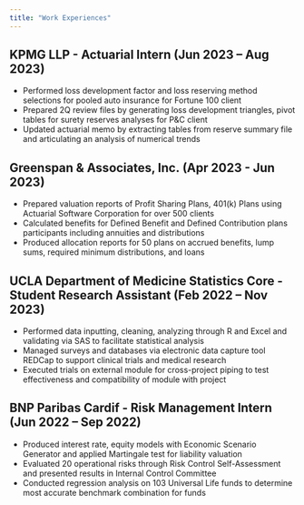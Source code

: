 ```yaml
---
title: "Work Experiences"
---
```


## KPMG LLP - Actuarial Intern (Jun 2023 – Aug 2023)
- Performed loss development factor and loss reserving method selections for pooled auto insurance for Fortune 100 client
- Prepared 2Q review files by generating loss development triangles, pivot tables for surety reserves analyses for P&C client
- Updated actuarial memo by extracting tables from reserve summary file and articulating an analysis of numerical trends

## Greenspan & Associates, Inc. (Apr 2023 - Jun 2023)
- Prepared valuation reports of Profit Sharing Plans, 401(k) Plans using Actuarial Software Corporation for over 500 clients
- Calculated benefits for Defined Benefit and Defined Contribution plans participants including annuities and distributions
- Produced allocation reports for 50 plans on accrued benefits, lump sums, required minimum distributions, and loans

## UCLA Department of Medicine Statistics Core - Student Research Assistant (Feb 2022 – Nov 2023)
- Performed data inputting, cleaning, analyzing through R and Excel and validating via SAS to facilitate statistical analysis
- Managed surveys and databases via electronic data capture tool REDCap to support clinical trials and medical research
- Executed trials on external module for cross-project piping to test effectiveness and compatibility of module with project

## BNP Paribas Cardif - Risk Management Intern (Jun 2022 – Sep 2022)
- Produced interest rate, equity models with Economic Scenario Generator and applied Martingale test for liability valuation
- Evaluated 20 operational risks through Risk Control Self-Assessment and presented results in Internal Control Committee
- Conducted regression analysis on 103 Universal Life funds to determine most accurate benchmark combination for funds
